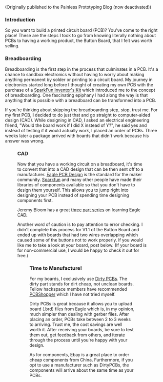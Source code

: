 
<p><Weak>(Originally published to the Painless Prototyping Blog (now deactivated))</Weak></p>

### Introduction

So you want to build a printed circuit board (PCB)? You've come to the right place! These are the steps I took to go from knowing literally nothing about PCBs to having a working product, the Button Board, that I felt was worth selling.


### Breadboarding

Breadboarding is the first step in the process that culminates in a PCB. It's a chance to sandbox electronics without having to worry about making anything permanent by solder or printing to a circuit board. My journey in electronics started long before I thought of creating my own PCB with the purchase of a [SparkFun Inventor's Kit](https://www.sparkfun.com/products/15267) which introduced me to the concept of breadboarding. One fascinating epiphany I had along the way is that anything that is possible with a breadboard can be transformed into a PCB.

If you're thinking about skipping the breadboarding step, stop, trust me. For my first PCB, I decided to do just that and go straight to computer-aided design (CAD). While designing in CAD, I asked an electrical engineering friend, "Would the board work if I did X instead of Y?", he said yes and instead of testing if it would actually work, I placed an order of PCBs. Three weeks later a package arrived with boards that didn't work because his answer was wrong.

<Figure src="/post-resources/how-to-build-a-circuit-board/pcb1.jpg" caption="Breadboarding my Arduino Camera" />

### CAD

Now that you have a working circuit on a breadboard, it's time to convert that into a CAD design that can be then sent off to a manufacturer. [Eagle PCB Design](https://www.autodesk.com/products/eagle/overview) is the standard for the maker community. [Sparkfun](https://github.com/sparkfun/SparkFun-Eagle-Libraries) and many other people have made their libraries of components available so that you don't have to design them yourself. This allows you to jump right into designing your PCB instead of spending time designing components first.

Jeremy Bloom has a great [three part series](https://www.youtube.com/watch?v=1AXwjZoyNno) on learning Eagle CAD.

Another word of caution is to pay attention to error checking. I didn't complete this process for V1.1 of the Button Board and ended up with boards that had two wires overlapping which caused some of the buttons not to work properly. If you would like me to take a look at your board, post below. (If your board is for non-commercial use, I would be happy to check it out for free.)

<Figure src="/post-resources/how-to-build-a-circuit-board/pcb2.png" caption="CAD Model" />

### Time to Manufacture!

For my boards, I exclusively use [Dirty PCBs](http://dirtypcbs.com/). The dirty part stands for dirt cheap, not unclean boards. Fellow hackspace members have recommended [PCBShopper](http://pcbshopper.com/) which I have not tried myself.

Dirty PCBs is great because it allows you to upload board (.brd) files from Eagle which is, in my opinion, much simpler than dealing with gerber files. After placing an order, PCBs take between 2 to 3 weeks to arriving. Trust me, the cost savings are well worth it. After receiving your boards, be sure to test them out, get feedback from others, and iterate through the process until you're happy with your design.

As for components, Ebay is a great place to order cheap components from China. Furthermore, if you opt to use a manufacturer such as DirtyPCBs, the components will arrive about the same time as your PCBs.

<Figure src="/post-resources/how-to-build-a-circuit-board/pcb3.jpg" caption="Manufactured PCB" />